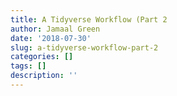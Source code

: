 ```yaml
---
title: A Tidyverse Workflow (Part 2
author: Jamaal Green
date: '2018-07-30'
slug: a-tidyverse-workflow-part-2
categories: []
tags: []
description: ''
---
```


